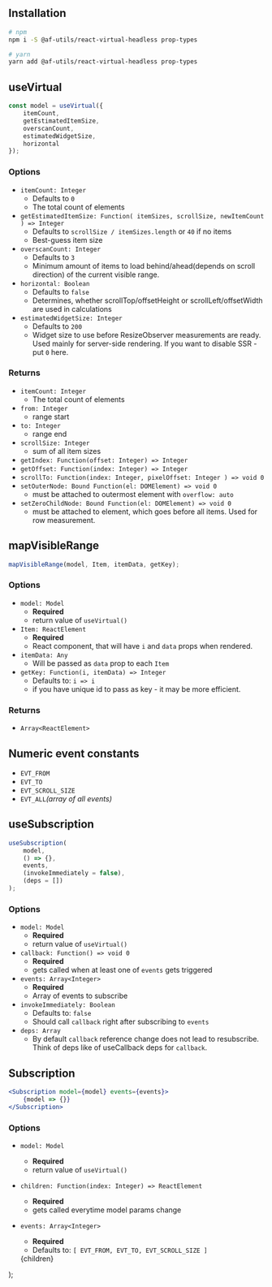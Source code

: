 
## Installation

```bash
# npm
npm i -S @af-utils/react-virtual-headless prop-types

# yarn
yarn add @af-utils/react-virtual-headless prop-types
```

## useVirtual

```jsx
const model = useVirtual({
    itemCount,
    getEstimatedItemSize,
    overscanCount,
    estimatedWidgetSize,
    horizontal
});
```

### Options

-   `itemCount: Integer`
    -   Defaults to `0`
    -   The total count of elements
-   `getEstimatedItemSize: Function( itemSizes, scrollSize, newItemCount ) => Integer`
    -   Defaults to `scrollSize / itemSizes.length` or `40` if no items
    -   Best-guess item size
-   `overscanCount: Integer`
    -   Defaults to `3`
    -   Minimum amount of items to load behind/ahead(depends on scroll direction) of the current visible range.
-   `horizontal: Boolean`
    -   Defaults to `false`
    -   Determines, whether scrollTop/offsetHeight or scrollLeft/offsetWidth are used in calculations
-   `estimatedWidgetSize: Integer`
    -   Defaults to `200`
    -   Widget size to use before ResizeObserver measurements are ready.
        Used mainly for server-side rendering.
        If you want to disable SSR - put `0` here.

### Returns

-   `itemCount: Integer`
    -   The total count of elements
-   `from: Integer`
    -   range start
-   `to: Integer`
    -   range end
-   `scrollSize: Integer`
    -   sum of all item sizes
-   `getIndex: Function(offset: Integer) => Integer`
-   `getOffset: Function(index: Integer) => Integer`
-   `scrollTo: Function(index: Integer, pixelOffset: Integer ) => void 0`
-   `setOuterNode: Bound Function(el: DOMElement) => void 0`
    -   must be attached to outermost element with `overflow: auto`
-   `setZeroChildNode: Bound Function(el: DOMElement) => void 0`
    -   must be attached to element, which goes before all items. Used for row measurement.

## mapVisibleRange

```jsx
mapVisibleRange(model, Item, itemData, getKey);
```

### Options

-   `model: Model`
    -   **Required**
    -   return value of `useVirtual()`
-   `Item: ReactElement`
    -   **Required**
    -   React component, that will have `i` and `data` props when rendered.
-   `itemData: Any`
    -   Will be passed as `data` prop to each `Item`
-   `getKey: Function(i, itemData) => Integer`
    -   Defaults to: `i => i`
    -   if you have unique id to pass as key - it may be more efficient.

### Returns

-   `Array<ReactElement>`

## Numeric event constants

-   `EVT_FROM`
-   `EVT_TO`
-   `EVT_SCROLL_SIZE`
-   `EVT_ALL`_(array of all events)_

## useSubscription

```jsx
useSubscription(
    model,
    () => {},
    events,
    (invokeImmediately = false),
    (deps = [])
);
```

### Options

-   `model: Model`
    -   **Required**
    -   return value of `useVirtual()`
-   `callback: Function() => void 0`
    -   **Required**
    -   gets called when at least one of `events` gets triggered
-   `events: Array<Integer>`
    -   **Required**
    -   Array of events to subscribe
-   `invokeImmediately: Boolean`
    -   Defaults to: `false`
    -   Should call `callback` right after subscribing to `events`
-   `deps: Array`
    -   By default `callback` reference change does not lead to resubscribe.
        Think of deps like of useCallback deps for `callback`.

## Subscription

```jsx
<Subscription model={model} events={events}>
    {model => {}}
</Subscription>
```

### Options

-   `model: Model`
    -   **Required**
    -   return value of `useVirtual()`
-   `children: Function(index: Integer) => ReactElement`
    -   **Required**
    -   gets called everytime model params change
-   `events: Array<Integer>`
    -   **Required**
    -   Defaults to: `[ EVT_FROM, EVT_TO, EVT_SCROLL_SIZE ]`

    <MdxWrapper>
        <CommonHead title="Docs:  Headless" />
        {children}
    </MdxWrapper>
);
